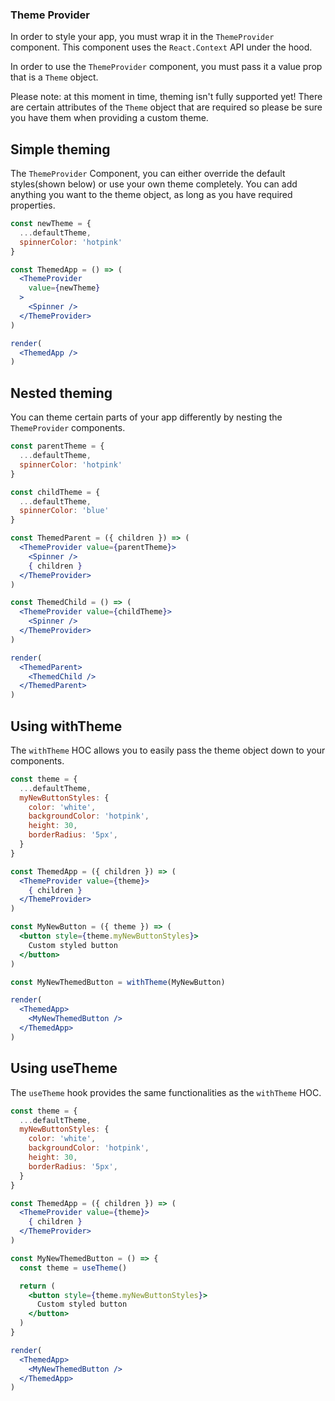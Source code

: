 

### Theme Provider

In order to style your app, you must wrap it in the `ThemeProvider` component.
This component uses the `React.Context` API under the hood.

In order to use the `ThemeProvider` component, you must pass it a value prop that is a `Theme` object. 

Please note: at this moment in time, theming isn't fully supported yet! There are certain attributes of the `Theme` object that are required so please be sure you have them when providing a custom theme.

## Simple theming

The `ThemeProvider` Component, you can either override the default styles(shown below) or use your own theme completely.
You can add anything you want to the theme object, as long as you have required properties.

```jsx
const newTheme = {
  ...defaultTheme,
  spinnerColor: 'hotpink'
}

const ThemedApp = () => (
  <ThemeProvider
    value={newTheme}
  >
    <Spinner />
  </ThemeProvider>
)

render(
  <ThemedApp />
)
```

## Nested theming

You can theme certain parts of your app differently by nesting the `ThemeProvider` components.

```jsx
const parentTheme = {
  ...defaultTheme,
  spinnerColor: 'hotpink'
}

const childTheme = {
  ...defaultTheme,
  spinnerColor: 'blue'
}

const ThemedParent = ({ children }) => (
  <ThemeProvider value={parentTheme}>
    <Spinner />
    { children }
  </ThemeProvider>
)

const ThemedChild = () => (
  <ThemeProvider value={childTheme}>
    <Spinner />
  </ThemeProvider>
)

render(
  <ThemedParent>
    <ThemedChild />
  </ThemedParent>
)
```

## Using withTheme

The `withTheme` HOC allows you to easily pass the theme object down to your components.

```jsx
const theme = {
  ...defaultTheme,
  myNewButtonStyles: {
    color: 'white',
    backgroundColor: 'hotpink',
    height: 30,
    borderRadius: '5px',
  }
}

const ThemedApp = ({ children }) => (
  <ThemeProvider value={theme}>
    { children }
  </ThemeProvider>
)

const MyNewButton = ({ theme }) => (
  <button style={theme.myNewButtonStyles}>
    Custom styled button
  </button>
)

const MyNewThemedButton = withTheme(MyNewButton)

render(
  <ThemedApp>
    <MyNewThemedButton />
  </ThemedApp>
)
```

## Using useTheme

The `useTheme` hook provides the same functionalities as the `withTheme` HOC.

```jsx
const theme = {
  ...defaultTheme,
  myNewButtonStyles: {
    color: 'white',
    backgroundColor: 'hotpink',
    height: 30,
    borderRadius: '5px',
  }
}

const ThemedApp = ({ children }) => (
  <ThemeProvider value={theme}>
    { children }
  </ThemeProvider>
)

const MyNewThemedButton = () => {
  const theme = useTheme()

  return (
    <button style={theme.myNewButtonStyles}>
      Custom styled button
    </button>
  )
}

render(
  <ThemedApp>
    <MyNewThemedButton />
  </ThemedApp>
)
```